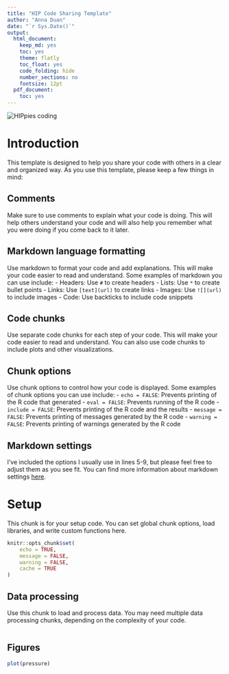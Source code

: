 ```yaml
---
title: "HIP Code Sharing Template"
author: "Anna Duan"
date: "`r Sys.Date()`"
output:
  html_document:
    keep_md: yes
    toc: yes
    theme: flatly
    toc_float: yes
    code_folding: hide
    number_sections: no
    fontsize: 12pt
  pdf_document:
    toc: yes
---
```


![](https://raw.githubusercontent.com/housinginitiative/code-sharing/main/hippies%20coding.webp "HIPpies coding")

# Introduction   

This template is designed to help you share your code with others in a clear and organized way. As you use this template, please keep a few things in mind:

## Comments    
Make sure to use comments to explain what your code is doing. This will help others understand your code and will also help you remember what you were doing if you come back to it later.

## Markdown language formatting   
Use markdown to format your code and add explanations. This will make your code easier to read and understand. Some examples of markdown you can use include:
  - Headers: Use `#` to create headers
  - Lists: Use `*` to create bullet points
  - Links: Use `[text](url)` to create links
  - Images: Use `![](url)` to include images
  - Code: Use backticks to include code snippets
  
## Code chunks
Use separate code chunks for each step of your code. This will make your code easier to read and understand. You can also use code chunks to include plots and other visualizations.

## Chunk options  
Use chunk options to control how your code is displayed. Some examples of chunk options you can use include:
  - `echo = FALSE`: Prevents printing of the R code that generated
  - `eval = FALSE`: Prevents running of the R code
  - `include = FALSE`: Prevents printing of the R code and the results
  - `message = FALSE`: Prevents printing of messages generated by the R code
  - `warning = FALSE`: Prevents printing of warnings generated by the R code
  
## Markdown settings  
I've included the options I usually use in lines 5-9, but please feel free to adjust them as you see fit. You can find more information about markdown settings [here](https://rmarkdown.rstudio.com/html_document_format.html).

# Setup  
This chunk is for your setup code. You can set global chunk options, load libraries, and write custom functions here. 
```r
knitr::opts_chunk$set(
	echo = TRUE,
	message = FALSE,
	warning = FALSE,
	cache = TRUE
)

```

## Data processing  
Use this chunk to load and process data. You may need multiple data processing chunks, depending on the complexity of your code. 
```r

```

## Figures

```r
plot(pressure)
```

